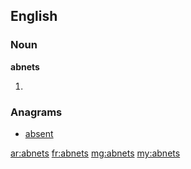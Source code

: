 ==English==

===Noun===
'''abnets'''

# {{plural of|[[abnet]]}}

===Anagrams===
* [[absent#English|absent]]

[[ar:abnets]]
[[fr:abnets]]
[[mg:abnets]]
[[my:abnets]]